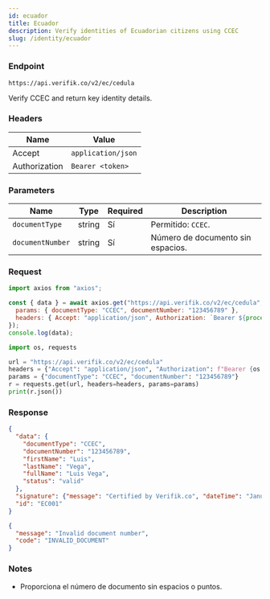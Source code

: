 ```yaml
---
id: ecuador
title: Ecuador
description: Verify identities of Ecuadorian citizens using CCEC
slug: /identity/ecuador
---
```



### Endpoint

```
https://api.verifik.co/v2/ec/cedula
```

Verify CCEC and return key identity details.

### Headers

| Name | Value |
| --- | --- |
| Accept | `application/json` |
| Authorization | `Bearer <token>` |

### Parameters

| Name | Type | Required | Description |
| --- | --- | --- | --- |
| `documentType` | string | Sí | Permitido: `CCEC`. |
| `documentNumber` | string | Sí | Número de documento sin espacios. |

### Request

<Tabs>
  <TabItem value="node" label="Node.js">

```javascript
import axios from "axios";

const { data } = await axios.get("https://api.verifik.co/v2/ec/cedula", {
  params: { documentType: "CCEC", documentNumber: "123456789" },
  headers: { Accept: "application/json", Authorization: `Bearer ${process.env.VERIFIK_TOKEN}` },
});
console.log(data);
```

  </TabItem>
  <TabItem value="python" label="Python">

```python
import os, requests

url = "https://api.verifik.co/v2/ec/cedula"
headers = {"Accept": "application/json", "Authorization": f"Bearer {os.getenv('VERIFIK_TOKEN')}"}
params = {"documentType": "CCEC", "documentNumber": "123456789"}
r = requests.get(url, headers=headers, params=params)
print(r.json())
```

  </TabItem>
</Tabs>

### Response

<Tabs>
  <TabItem value="200" label="200">

```json
{
  "data": {
    "documentType": "CCEC",
    "documentNumber": "123456789",
    "firstName": "Luis",
    "lastName": "Vega",
    "fullName": "Luis Vega",
    "status": "valid"
  },
  "signature": {"message": "Certified by Verifik.co", "dateTime": "January 16, 2024 3:44 PM"},
  "id": "EC001"
}
```

  </TabItem>
  <TabItem value="400" label="400">

```json
{
  "message": "Invalid document number",
  "code": "INVALID_DOCUMENT"
}
```

  </TabItem>
</Tabs>

### Notes

- Proporciona el número de documento sin espacios o puntos.

